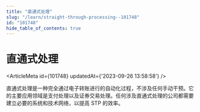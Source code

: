 ```yaml
---
title: "直通式处理"
slug: "/learn/straight-through-processing--101748"
id: "101748"
hide_table_of_contents: true
---
```



# 直通式处理

<ArticleMeta id={101748} updatedAt={'2023-09-26 13:58:58'} />
<div className='border-solid border-b border-t-0 my-4 border-[var(--ifm-color-gray-300)]' />

直通式处理是一种完全通过电子转账进行的自动化过程，不涉及任何手动干预。它的主要应用领域是支付处理以及证券交易处理。任何涉及直通式处理的公司都需要建立必要的系统和技术网络，以提高 STP 的效率。
